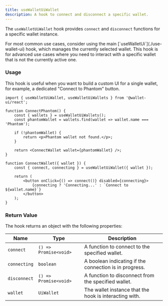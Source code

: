 ```yaml
---
title: useWalletUiWallet
description: A hook to connect and disconnect a specific wallet.
---
```



The `useWalletUiWallet` hook provides `connect` and `disconnect` functions for a specific wallet instance.

<Callout>
    For most common use cases, consider using the main [`useWalletUi`](./use-wallet-ui) hook, which manages the
    currently selected wallet. This hook is for advanced use cases where you need to interact with a specific wallet
    that is not the currently active one.
</Callout>

### Usage

This hook is useful when you want to build a custom UI for a single wallet, for example, a dedicated "Connect to Phantom" button.

```tsx
import { useWalletUiWallet, useWalletUiWallets } from '@wallet-ui/react';

function ConnectPhantom() {
    const { wallets } = useWalletUiWallets();
    const phantomWallet = wallets.find(wallet => wallet.name === 'Phantom');

    if (!phantomWallet) {
        return <p>Phantom wallet not found.</p>;
    }

    return <ConnectWallet wallet={phantomWallet} />;
}

function ConnectWallet({ wallet }) {
    const { connect, connecting } = useWalletUiWallet({ wallet });

    return (
        <button onClick={() => connect()} disabled={connecting}>
            {connecting ? 'Connecting...' : `Connect to ${wallet.name}`}
        </button>
    );
}
```

### Return Value

The hook returns an object with the following properties:

| Name         | Type                  | Description                                            |
|--------------|-----------------------|--------------------------------------------------------|
| `connect`    | `() => Promise<void>` | A function to connect to the specified wallet.         |
| `connecting` | `boolean`             | A boolean indicating if the connection is in progress. |
| `disconnect` | `() => Promise<void>` | A function to disconnect from the specified wallet.    |
| `wallet`     | `UiWallet`            | The wallet instance that the hook is interacting with. |
